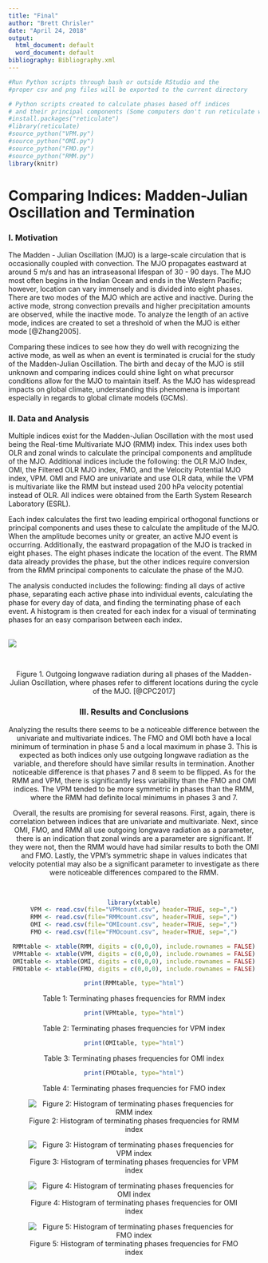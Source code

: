 ---
title: "Final"
author: "Brett Chrisler"
date: "April 24, 2018"
output:
  html_document: default
  word_document: default
bibliography: Bibliography.xml
---
```{r, echo = FALSE}
#Run Python scripts through bash or outside RStudio and the
#proper csv and png files will be exported to the current directory
```

```{r, echo = FALSE}
# Python scripts created to calculate phases based off indices
# and their principal components (Some computers don't run reticulate well)
#install.packages("reticulate")
#library(reticulate)
#source_python("VPM.py")
#source_python("OMI.py")
#source_python("FMO.py")
#source_python("RMM.py")
library(knitr)
```

# __Comparing Indices: Madden-Julian Oscillation and Termination__

### I. Motivation
The Madden - Julian Oscillation (MJO) is a large-scale circulation that is occasionally coupled with convection. The MJO propagates eastward at around 5 m/s and has an intraseasonal lifespan of 30 - 90 days. The MJO most often begins in the Indian Ocean and ends in the Western Pacific; however, location can vary immensely and is divided into eight phases. There are two modes of the MJO which are active and inactive. During the active mode, strong convection prevails and higher precipitation amounts are observed, while the inactive mode. To analyze the length of an active mode, indices are created to set a threshold of when the MJO is either mode [@Zhang2005].

Comparing these indices to see how they do well with recognizing the active mode, as well as when an event is terminated is crucial for the study of the Madden-Julian Oscillation. The birth and decay of the MJO is still unknown and comparing indices could shine light on what precursor conditions allow for the MJO to maintain itself. As the MJO has widespread impacts on global climate, understanding this phenomena is important especially in regards to global climate models (GCMs).
<br>

### II. Data and Analysis
Multiple indices exist for the Madden-Julian Oscillation with the most used being the Real-time Multivariate MJO (RMM) index. This index uses both OLR and zonal winds to calculate the principal components and amplitude of the MJO. Additional indices include the following: the OLR MJO Index, OMI, the Filtered OLR MJO index, FMO, and the Velocity Potential MJO index, VPM. OMI and FMO are univariate and use OLR data, while the VPM is multivariate like the RMM but instead used 200 hPa velocity potential instead of OLR. All indices were obtained from the Earth System Research Laboratory (ESRL).

Each index calculates the first two leading empirical orthogonal functions or principal components and uses these to calculate the amplitude of the MJO. When the amplitude becomes unity or greater, an active MJO event is occurring. Additionally, the eastward propagation of the MJO is tracked in eight phases. The eight phases indicate the location of the event. The RMM data already provides the phase, but the other indices require conversion from the RMM principal components to calculate the phase of the MJO.

The analysis conducted includes the following: finding all days of active phase, separating each active phase into individual events, calculating the phase for every day of data, and finding the terminating phase of each event. A histogram is then created for each index for a visual of terminating phases for an easy comparison between each index.


<br>
![](http://www.cpc.noaa.gov/products/precip/CWlink/MJO/plot_olr_tvalue_8pan_maysep.gif)
</center>
</br>

<center>Figure 1. Outgoing longwave radiation during all phases of the Madden-Julian Oscillation, where phases refer to different locations during the cycle of the MJO. [@CPC2017]<center/>


### III. Results and Conclusions
Analyzing the results there seems to be a noticeable difference between the univariate and multivariate indices. The FMO and OMI both have a local minimum of termination in phase 5 and a local maximum in phase 3. This is expected as both indices only use outgoing longwave radiation as the variable, and therefore should have similar results in termination. Another noticeable difference is that phases 7 and 8 seem to be flipped. As for the RMM and VPM, there is significantly less variability than the FMO and OMI indices. The VPM tended to be more symmetric in phases than the RMM, where the RMM had definite local minimums in phases 3 and 7.

Overall, the results are promising for several reasons. First, again, there is correlation between indices that are univariate and multivariate. Next, since OMI, FMO, and RMM all use outgoing longwave radiation as a parameter, there is an indication that zonal winds are a parameter are significant. If they were not, then the RMM would have had similar results to both the OMI and FMO. Lastly, the VPM's symmetric shape in values indicates that velocity potential may also be a significant parameter to investigate as there were noticeable differences compared to the RMM.


<br>

```{r xtable, echo=F}
library(xtable)
VPM <- read.csv(file="VPMcount.csv", header=TRUE, sep=",")
RMM <- read.csv(file="RMMcount.csv", header=TRUE, sep=",")
OMI <- read.csv(file="OMIcount.csv", header=TRUE, sep=",")
FMO <- read.csv(file="FMOcount.csv", header=TRUE, sep=",")

RMMtable <- xtable(RMM, digits = c(0,0,0), include.rownames = FALSE)
VPMtable <- xtable(VPM, digits = c(0,0,0), include.rownames = FALSE)
OMItable <- xtable(OMI, digits = c(0,0,0), include.rownames = FALSE)
FMOtable <- xtable(FMO, digits = c(0,0,0), include.rownames = FALSE)
```

```{r RMM table, results="asis", echo=F}
print(RMMtable, type="html")
```
<p>
Table 1: Terminating phases frequencies for RMM index
<p>
```{r VPM table, results="asis", echo=F}
print(VPMtable, type="html")
```
<p>
Table 2: Terminating phases frequencies for VPM index
<p>
```{r OMI table, results="asis", echo=F}
print(OMItable, type="html")
```
<p>
Table 3: Terminating phases frequencies for OMI index
<p>
```{r FMO table, results="asis", echo=F}
print(FMOtable, type="html")
```
<p>
Table 4: Terminating phases frequencies for FMO index
<p>
![Figure 2: Histogram of terminating phases frequencies for RMM index](RMM.png)

![Figure 3: Histogram of terminating phases frequencies for VPM index](VPM.png)

![Figure 4: Histogram of terminating phases frequencies for OMI index](OMI.png)

![Figure 5: Histogram of terminating phases frequencies for FMO index](FMO.png)

